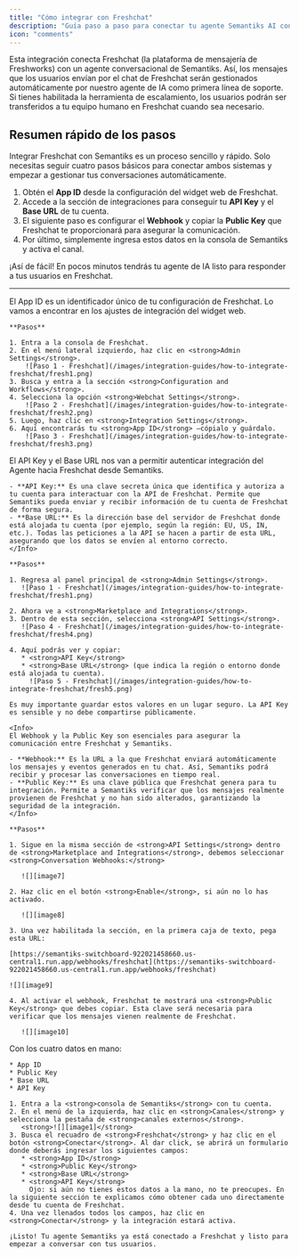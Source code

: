 ```yaml
---
title: "Cómo integrar con Freshchat"
description: "Guía paso a paso para conectar tu agente Semantiks AI con Freshchat."
icon: "comments"
---
```

<Tip>
Esta integración conecta Freshchat (la plataforma de mensajería de Freshworks) con un agente conversacional de Semantiks. Así, los mensajes que los usuarios envían por el chat de Freshchat serán gestionados automáticamente por nuestro agente de IA como primera línea de soporte. Si tienes habilitada la herramienta de escalamiento, los usuarios podrán ser transferidos a tu equipo humano en Freshchat cuando sea necesario.
</Tip>

## Resumen rápido de los pasos

Integrar Freshchat con Semantiks es un proceso sencillo y rápido. Solo necesitas seguir cuatro pasos básicos para conectar ambos sistemas y empezar a gestionar tus conversaciones automáticamente.

1. Obtén el **App ID** desde la configuración del widget web de Freshchat. 
2. Accede a la sección de integraciones para conseguir tu **API Key** y el **Base URL** de tu cuenta. 
3. El siguiente paso es configurar el **Webhook** y copiar la **Public Key** que Freshchat te proporcionará para asegurar la comunicación.
4. Por último, simplemente ingresa estos datos en la consola de Semantiks y activa el canal. 

¡Así de fácil! En pocos minutos tendrás tu agente de IA listo para responder a tus usuarios en Freshchat.

---
<Steps>
  <Step title="Obtener el App ID">

   <Info>
   El App ID es un identificador único de tu configuración de Freshchat. Lo vamos a encontrar en los ajustes de integración del widget web.
   </Info>

    **Pasos**

    1. Entra a la consola de Freshchat.  
    2. En el menú lateral izquierdo, haz clic en <strong>Admin Settings</strong>.
        ![Paso 1 - Freshchat](/images/integration-guides/how-to-integrate-freshchat/fresh1.png)
    3. Busca y entra a la sección <strong>Configuration and Workflows</strong>.  
    4. Selecciona la opción <strong>Webchat Settings</strong>.
        ![Paso 2 - Freshchat](/images/integration-guides/how-to-integrate-freshchat/fresh2.png)
    5. Luego, haz clic en <strong>Integration Settings</strong>.  
    6. Aquí encontrarás tu <strong>App ID</strong> —cópialo y guárdalo.
        ![Paso 3 - Freshchat](/images/integration-guides/how-to-integrate-freshchat/fresh3.png)
  </Step>
  <Step title="Obtener API Key y Base URL">
    <Info>
    El API Key y el Base URL nos van a permitir autenticar integración del Agente hacia Freshchat desde Semantiks.

    - **API Key:** Es una clave secreta única que identifica y autoriza a tu cuenta para interactuar con la API de Freshchat. Permite que Semantiks pueda enviar y recibir información de tu cuenta de Freshchat de forma segura.
    - **Base URL:** Es la dirección base del servidor de Freshchat donde está alojada tu cuenta (por ejemplo, según la región: EU, US, IN, etc.). Todas las peticiones a la API se hacen a partir de esta URL, asegurando que los datos se envíen al entorno correcto.
    </Info>

    **Pasos**

    1. Regresa al panel principal de <strong>Admin Settings</strong>.
       ![Paso 1 - Freshchat](/images/integration-guides/how-to-integrate-freshchat/fresh1.png)

    2. Ahora ve a <strong>Marketplace and Integrations</strong>.  
    3. Dentro de esta sección, selecciona <strong>API Settings</strong>.
       ![Paso 4 - Freshchat](/images/integration-guides/how-to-integrate-freshchat/fresh4.png)

    4. Aquí podrás ver y copiar:  
       * <strong>API Key</strong>  
       * <strong>Base URL</strong> (que indica la región o entorno donde está alojada tu cuenta).  
         ![Paso 5 - Freshchat](/images/integration-guides/how-to-integrate-freshchat/fresh5.png)

    Es muy importante guardar estos valores en un lugar seguro. La API Key es sensible y no debe compartirse públicamente.
  </Step>
  <Step title="Configurar Webhook y Obtener Public Key">
    
    <Info>
    El Webhook y la Public Key son esenciales para asegurar la comunicación entre Freshchat y Semantiks.

    - **Webhook:** Es la URL a la que Freshchat enviará automáticamente los mensajes y eventos generados en tu chat. Así, Semantiks podrá recibir y procesar las conversaciones en tiempo real.
    - **Public Key:** Es una clave pública que Freshchat genera para tu integración. Permite a Semantiks verificar que los mensajes realmente provienen de Freshchat y no han sido alterados, garantizando la seguridad de la integración.
    </Info>

    **Pasos**

    1. Sigue en la misma sección de <strong>API Settings</strong> dentro de <strong>Marketplace and Integrations</strong>, debemos seleccionar <strong>Conversation Webhooks:</strong>

       ![][image7]

    2. Haz clic en el botón <strong>Enable</strong>, si aún no lo has activado.

       ![][image8]

    3. Una vez habilitada la sección, en la primera caja de texto, pega esta URL:

    [https://semantiks-switchboard-922021458660.us-central1.run.app/webhooks/freshchat](https://semantiks-switchboard-922021458660.us-central1.run.app/webhooks/freshchat)

    ![][image9]

    4. Al activar el webhook, Freshchat te mostrará una <strong>Public Key</strong> que debes copiar. Esta clave será necesaria para verificar que los mensajes vienen realmente de Freshchat.

       ![][image10]
  </Step>
  <Step title="Finalizar integración en Semantiks">
    Con los cuatro datos en mano:

    * App ID  
    * Public Key  
    * Base URL  
    * API Key

    1. Entra a la <strong>consola de Semantiks</strong> con tu cuenta.  
    2. En el menú de la izquierda, haz clic en <strong>Canales</strong> y selecciona la pestaña de <strong>canales externos</strong>.  
       <strong>![][image1]</strong>  
    3. Busca el recuadro de <strong>Freshchat</strong> y haz clic en el botón <strong>Conectar</strong>. Al dar click, se abrirá un formulario donde deberás ingresar los siguientes campos:  
       * <strong>App ID</strong>  
       * <strong>Public Key</strong>  
       * <strong>Base URL</strong>  
       * <strong>API Key</strong>  
         Ojo: si aún no tienes estos datos a la mano, no te preocupes. En la siguiente sección te explicamos cómo obtener cada uno directamente desde tu cuenta de Freshchat.  
    4. Una vez llenados todos los campos, haz clic en <strong>Conectar</strong> y la integración estará activa.

    ¡Listo! Tu agente Semantiks ya está conectado a Freshchat y listo para empezar a conversar con tus usuarios.
  </Step>
</Steps>